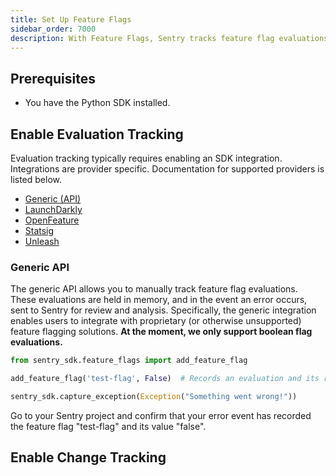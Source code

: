 ```yaml
---
title: Set Up Feature Flags
sidebar_order: 7000
description: With Feature Flags, Sentry tracks feature flag evaluations in your application, keeps an audit log of feature flag changes, and reports any suspicious updates that may have caused an error.
---
```


<PlatformContent includePath="feature-flags/prerelease-alert" />

## Prerequisites

* You have the <PlatformLink to="/">Python SDK installed</PlatformLink>.

## Enable Evaluation Tracking

Evaluation tracking typically requires enabling an SDK integration. Integrations are provider specific. Documentation for supported providers is listed below.

- [Generic (API)](/platforms/python/feature-flags/#generic-api)
- [LaunchDarkly](/platforms/python/integrations/launchdarkly/)
- [OpenFeature](/platforms/python/integrations/openfeature/)
- [Statsig](/platforms/python/integrations/statsig/)
- [Unleash](/platforms/python/integrations/unleash/)

### Generic API
The generic API allows you to manually track feature flag evaluations. These
evaluations are held in memory, and in the event an error occurs, sent to
Sentry for review and analysis. Specifically, the generic integration enables
users to integrate with proprietary (or otherwise unsupported) feature flagging
solutions.  **At the moment, we only support boolean flag evaluations.**

```python
from sentry_sdk.feature_flags import add_feature_flag

add_feature_flag('test-flag', False)  # Records an evaluation and its result.

sentry_sdk.capture_exception(Exception("Something went wrong!"))
```

Go to your Sentry project and confirm that your error event has recorded the feature flag "test-flag" and its value "false".

## Enable Change Tracking

<PlatformContent includePath="feature-flags/change-tracking-list" />
